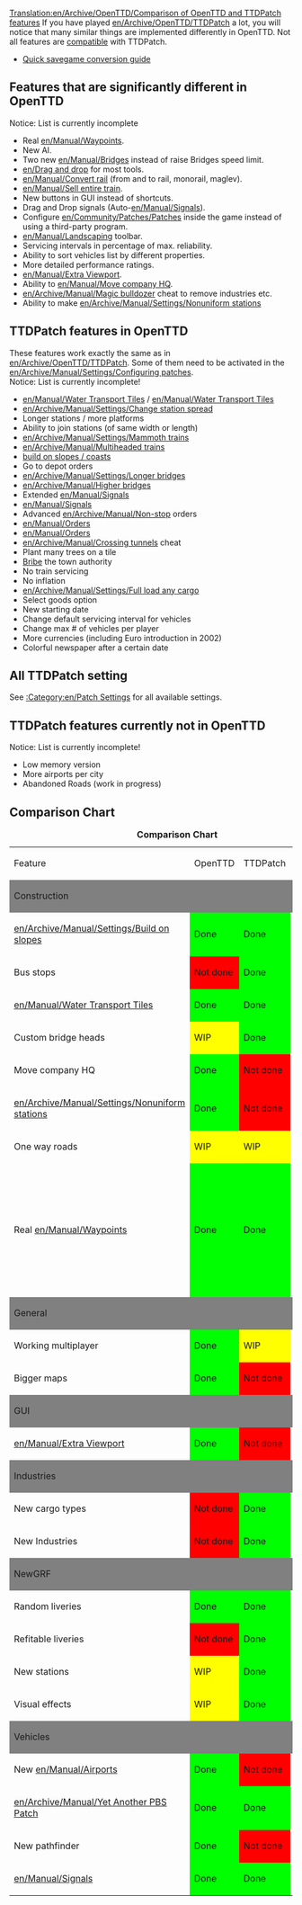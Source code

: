 [[Translation:en/Archive/OpenTTD/Comparison of OpenTTD and TTDPatch features]]
If you have played [[en/Archive/OpenTTD/TTDPatch]] a lot, you will notice that many similar things are implemented differently in OpenTTD. Not all features are [[en/Manual/Interoperability|compatible]] with TTDPatch.
*[[en/Manual/Interoperability|Quick savegame conversion guide]]

==Features that are significantly different in OpenTTD==
Notice: List is currently incomplete
*Real [[en/Manual/Waypoints]].
*New AI.
*Two new [[en/Manual/Bridges]] instead of raise Bridges speed limit.
*[[en/Drag and drop]] for most tools.
*[[en/Manual/Convert rail]] (from and to rail, monorail, maglev).
*[[en/Manual/Sell entire train]].
*New buttons in GUI instead of shortcuts.
*Drag and Drop signals (Auto-[[en/Manual/Signals]]).
*Configure [[en/Community/Patches/Patches]] inside the game instead of using a third-party program.
*[[en/Manual/Landscaping]] toolbar.
*Servicing intervals in percentage of max. reliability.
*Ability to sort vehicles list by different properties.
*More detailed performance ratings.
*[[en/Manual/Extra Viewport]].
*Ability to [[en/Manual/Move company HQ]].
*[[en/Archive/Manual/Magic bulldozer]] cheat to remove industries etc.
*Ability to make [[en/Archive/Manual/Settings/Nonuniform stations]]

==TTDPatch features in OpenTTD==
These features work exactly the same as in [[en/Archive/OpenTTD/TTDPatch]]. Some of them need to be activated in the [[en/Archive/Manual/Settings/Configuring patches]].<br/>
Notice: List is currently incomplete!
*[[en/Manual/Water Transport Tiles]] / [[en/Manual/Water Transport Tiles]]
*[[en/Archive/Manual/Settings/Change station spread]]
*Longer stations / more platforms
*Ability to join stations (of same width or length)
*[[en/Archive/Manual/Settings/Mammoth trains]]
*[[en/Archive/Manual/Multiheaded trains]]
*[[en/Archive/Manual/Settings/Build on slopes|build on slopes / coasts]]
*Go to depot orders
*[[en/Archive/Manual/Settings/Longer bridges]]
*[[en/Archive/Manual/Higher bridges]]
*Extended [[en/Manual/Signals]]
*[[en/Manual/Signals]]
*Advanced [[en/Archive/Manual/Non-stop]] orders
*[[en/Manual/Orders]]
*[[en/Manual/Orders]]
*[[en/Archive/Manual/Crossing tunnels]] cheat
*Plant many trees on a tile
*[[en/Archive/Manual/Settings/Bribe authority|Bribe]] the town authority
*No train servicing
*No inflation
*[[en/Archive/Manual/Settings/Full load any cargo]]
*Select goods option
*New starting date
*Change default servicing interval for vehicles
*Change max # of vehicles per player
*More currencies (including Euro introduction in 2002)
*Colorful newspaper after a certain date

==All TTDPatch setting==
See [[:Category:en/Patch Settings]] for all available settings.

==TTDPatch features currently not in OpenTTD==
<warning>Notice: List is currently incomplete!</warning>
*Low memory version
*More airports per city
*Abandoned Roads (work in progress)

== Comparison Chart ==


{|border="1" align="center"
|+'''Comparison Chart'''
|-
| Feature 
| OpenTTD
| TTDPatch
| Notes
|- 
|colspan="4" style="background: gray"| Construction
|-
| [[en/Archive/Manual/Settings/Build on slopes]]
| style="background: lime" | Done
| style="background: lime" | Done
|
|-
| Bus stops
| style="background: red" | Not done
| style="background: lime" | Done
|
|-
| [[en/Manual/Water Transport Tiles]]
| style="background: lime" | Done
| style="background: lime" | Done
| 
|-
| Custom bridge heads
| style="background: yellow" |  WIP
| style="background: lime" |  Done
|
|-
| Move company HQ
| style="background: lime" |  Done
| style="background: red" | Not done
|
|-
| [[en/Archive/Manual/Settings/Nonuniform stations]]
| style="background: lime" | Done
| style="background: red" | Not done
| 
|-
| One way roads
| style="background: yellow" | WIP
| style="background: yellow" | WIP
|
|-
| Real [[en/Manual/Waypoints]]
| style="background: lime" | Done
| style="background: lime" | Done
| The patch allows multi track waypoints. The patch doesn't have a button for building waypoints.
|-
|colspan="4" style="background: gray"| General
|-
| Working multiplayer
| style="background: lime" | Done
| style="background: yellow" | WIP
|
|-
| Bigger maps
| style="background: lime" | Done
| style="background: red" | Not done
|
|- 
|colspan="4" style="background: gray"| GUI
|-
| [[en/Manual/Extra Viewport]]
| style="background: lime" | Done
| style="background: red" | Not done
|
|-
|colspan="4" style="background: gray"| Industries
|-
| New cargo types
| style="background: red" | Not done
| style="background: lime" | Done
|
|-
| New Industries
| style="background: red" | Not done
| style="background: lime" | Done
|
|- 
|colspan="4" style="background: gray"| NewGRF
|- 
| Random liveries
| style="background: lime" | Done
| style="background: lime" | Done
|
|-
| Refitable liveries
| style="background: red" | Not done
| style="background: lime" | Done
|
|-
| New stations
| style="background: yellow" | WIP
| style="background: lime" | Done
|
|-
| Visual effects
| style="background: yellow" | WIP
| style="background: lime" | Done
| 
|-
|colspan="4" style="background: gray"| Vehicles
|-
| New [[en/Manual/Airports]]
| style="background: lime" | Done
| style="background: red" |  Not done
|
|-
| [[en/Archive/Manual/Yet Another PBS Patch]]
| style="background: lime" | Done
| style="background: lime" | Done
| 
|-
| New pathfinder
| style="background: lime" | Done
| style="background: red" |  Not done
|
|-
| [[en/Manual/Signals]]
| style="background: lime" | Done
| style="background: lime" | Done
|
|}